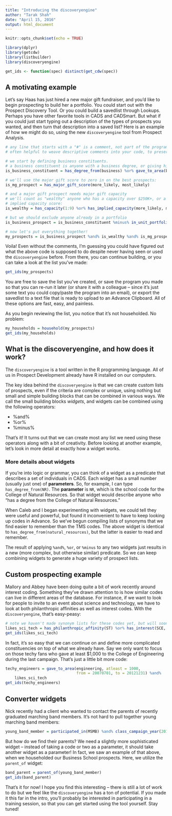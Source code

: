 ```yaml
---
title: "Introducing the discoveryengine"
author: "Tarak Shah"
date: "April 15, 2016"
output: html_document
---
```


```r
knitr::opts_chunk$set(echo = TRUE)
```
 
```r
library(dplyr)
library(getcdw)
library(listbuilder)
library(discoveryengine)

get_ids <- function(spec) distinct(get_cdw(spec))
```

## A motivating example
Let's say Haas has just hired a new major gift fundraiser, and you'd like to begin prospecting to build her a portfolio. You could start out with the Prospect Discovery Tool. Or you could build a savedlist through Lookups. Perhaps you have other favorite tools in CADS and CADSmart. But what if you could just start typing out a description of the types of prospects you wanted, and then turn that description into a saved list? Here is an example of how we might do so, using the new `discoveryengine` tool from Prospect Analysis.

```r
# any line that starts with a "#" is a comment, not part of the program. it is 
# often helpful to weave descriptive comments into your code, to preserve clarity

# we start by defining business constituents. 
# a business constituent is anyone with a business degree, or giving history:
is_business_constituent = has_degree_from(business) %or% gave_to_area(business)

# we'll use the major gift score to zero in on the best prospects:
is_mg_prospect = has_major_gift_score(more_likely, most_likely)

# and a major gift prospect needs major gift capacity
# we'll count as "wealthy" anyone who has a capacity over $250K+, or a high 
# implied capacity score:
is_wealthy = has_capacity(1:9) %or% has_implied_capacity(more_likely, most_likely)

# but we should exclude anyone already in a portfolio
is_business_prospect = is_business_constituent %minus% in_unit_portfolio(business)

# now let's put everything together!
my_prospects = is_business_prospect %and% is_wealthy %and% is_mg_prospect
```

Voila! Even without the comments, I'm guessing you could have figured out what the above code is supposed to do despite never having seen or used the `discoveryengine` before. From there, you can continue building, or you can take a look at the list 
you've made:

```r
get_ids(my_prospects)
```

You are free to save the list you've created, or save the program you made so that you can re-run it later (or share it with a colleague -- since it's just some text you could copy/paste the program into an email), or export the savedlist to a text file that is ready to upload to an Advance Clipboard. All of these options are fast, easy, and painless.

As you begin reviewing the list, you notice that it's not householded. No problem:

```r
my_households = household(my_prospects)
get_ids(my_households)
```

## What is the discoveryengine, and how does it work?
The `discoveryengine` is a tool written in the R programming language. All of us in Prospect Development already have R installed on our computers.

The key idea behind the `discoveryengine` is that we can create custom lists of prospects, even if the criteria are complex or unique, using nothing but small and simple building blocks that can be combined in various ways. We call the small building blocks *widgets*, and widgets can be combined using the following operators:

- %and%
- %or%
- %minus%

That's it! It turns out that we can create most any list we need using these operators along with a bit of creativity. Before looking at another example, let's look in more detail at exactly how a widget works.

### More details about widgets
If you're into logic or grammar, you can think of a widget as a predicate that describes a set of individuals in CADS. Each widget has a small number (usually just one) of **parameters**. So, for example, I can type `has_degree_from(NR)`. The **parameter** is `NR`, which is the school code for the College of Natural Resources. So that widget would describe anyone who "has a degree from the College of Natural Resources." 

When Caleb and I began experimenting with widgets, we could tell they were useful and powerful, but found it inconvenient to have to keep looking up codes in Advance. So we've begun compiling lists of synonyms that we find easier to remember than the TMS codes. The above widget is identical to `has_degree_from(natural_resources)`, but the latter is easier to read and remember. 

The result of applying `%and%`, `%or`, or `%minus` to any two widgets just results in a new (more complex, but otherwise similar) predicate. So we can keep combining widgets to generate a huge variety of prospect lists. 

## Custom prospecting example
Mallory and Abbey have been doing quite a bit of work recently around interest coding. Something they've drawn attention to is how similar codes can live in different areas of the database. For instance, if we want to look for people to invite to an event about science and technology, we have to look at both philanthropic affinities as well as interest codes. With the `discoveryengine`, that's easy-peasy:

```r
# note we haven't made synonym lists for these codes yet, but will soon
likes_sci_tech = has_philanthropic_affinity(ST) %or% has_interest(SCE, TEC)
get_ids(likes_sci_tech)
```

In fact, it's so easy that we can continue on and define more complicated constituencies on top of what we already have. Say we only want to focus on those techy fans who gave at least $1,000 to the College of Engineering during the last campaign. That's just a little bit more code:

```r
techy_engineers = gave_to_area(engineering, atleast = 1000, 
                               from = 20070701, to = 20121231) %and%
    likes_sci_tech
get_ids(techy_engineers)
```

## Converter widgets
Nick recently had a client who wanted to contact the parents of recently graduated marching band members. It's not hard to pull together young marching band members:

```r
young_band_member = participated_in(MSMB) %and% class_campaign_year(2010:2015)
```

But how do we find their parents? We need a slightly more sophisticated widget -- instead of taking a code or two as a parameter, it should take another widget as a parameter! In fact, we saw an example of that above, when we householded our Business School prospects. Here, we utilize the `parent_of` widget:

```r
band_parent = parent_of(young_band_member)
get_ids(band_parent)
```

That's it for now! I hope you find this interesting -- there is still a lot of work to do but we feel like the `discoveryengine` has a ton of potential. If you made it this far in the intro, you'll probably be interested in participating in a training session, so that you can get started using the tool yourself. Stay tuned!
